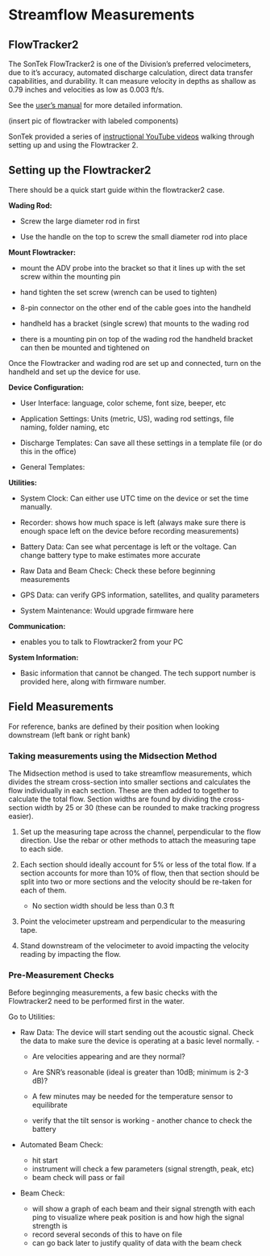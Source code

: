 # Streamflow Measurements

## FlowTracker2

The SonTek FlowTracker2 is one of the Division's preferred velocimeters, due to it's accuracy, automated discharge calculation, direct data transfer capabilities, and durability. It can measure velocity in depths as shallow as 0.79 inches and velocities as low as 0.003 ft/s.

See the [user's manual](https://www.geotechenv.com/Manuals/SonTek_Manuals/sontek_flowtracker2_manual.pdf) for more detailed information.

(insert pic of flowtracker with labeled components)

SonTek provided a series of [instructional YouTube videos](https://www.youtube.com/watch?v=cEAX7w05lWg&list=PLCbJJUmLdIBHT2QOwT6Bp0Wo_HnPLjGoN) walking through setting up and using the Flowtracker 2.

## Setting up the Flowtracker2

There should be a quick start guide within the flowtracker2 case.

**Wading Rod:**

-   Screw the large diameter rod in first

-   Use the handle on the top to screw the small diameter rod into place

**Mount Flowtracker:**

-   mount the ADV probe into the bracket so that it lines up with the set screw within the mounting pin

-   hand tighten the set screw (wrench can be used to tighten)

-   8-pin connector on the other end of the cable goes into the handheld

-   handheld has a bracket (single screw) that mounts to the wading rod

-   there is a mounting pin on top of the wading rod the handheld bracket can then be mounted and tightened on

Once the Flowtracker and wading rod are set up and connected, turn on the handheld and set up the device for use.

**Device Configuration:**

-   User Interface: language, color scheme, font size, beeper, etc

-   Application Settings: Units (metric, US), wading rod settings, file naming, folder naming, etc

-   Discharge Templates: Can save all these settings in a template file (or do this in the office)

-   General Templates:

**Utilities:**

-   System Clock: Can either use UTC time on the device or set the time manually.

-   Recorder: shows how much space is left (always make sure there is enough space left on the device before recording measurements)

-   Battery Data: Can see what percentage is left or the voltage. Can change battery type to make estimates more accurate

-   Raw Data and Beam Check: Check these before beginning measurements

-   GPS Data: can verify GPS information, satellites, and quality parameters

-   System Maintenance: Would upgrade firmware here

**Communication:**

-   enables you to talk to Flowtracker2 from your PC

**System Information:**

-   Basic information that cannot be changed. The tech support number is provided here, along with firmware number.

## Field Measurements

For reference, banks are defined by their position when looking downstream (left bank or right bank)

### Taking measurements using the Midsection Method

The Midsection method is used to take streamflow measurements, which divides the stream cross-section into smaller sections and calculates the flow individually in each section. These are then added to together to calculate the total flow. Section widths are found by dividing the cross-section width by 25 or 30 (these can be rounded to make tracking progress easier).

1)  Set up the measuring tape across the channel, perpendicular to the flow direction. Use the rebar or other methods to attach the measuring tape to each side.

2)  Each section should ideally account for 5% or less of the total flow. If a section accounts for more than 10% of flow, then that section should be split into two or more sections and the velocity should be re-taken for each of them.

    -   No section width should be less than 0.3 ft

3)  Point the velocimeter upstream and perpendicular to the measuring tape.

4)  Stand downstream of the velocimeter to avoid impacting the velocity reading by impacting the flow.

### Pre-Measurement Checks

Before beginnging measurements, a few basic checks with the Flowtracker2 need to be performed first in the water.

Go to Utilities:

-   Raw Data: The device will start sending out the acoustic signal. Check the data to make sure the device is operating at a basic level normally. -

    -   Are velocities appearing and are they normal?

    -   Are SNR's reasonable (ideal is greater than 10dB; minimum is 2-3 dB)?

    -   A few minutes may be needed for the temperature sensor to equilibrate

    -   verify that the tilt sensor is working - another chance to check the battery

-   Automated Beam Check:

    -   hit start
    -   instrument will check a few parameters (signal strength, peak, etc)
    -   beam check will pass or fail

-   Beam Check:

    -   will show a graph of each beam and their signal strength with each ping to visualize where peak position is and how high the signal strength is
    -   record several seconds of this to have on file
    -   can go back later to justify quality of data with the beam check
    

